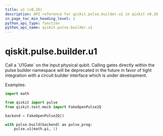 ```yaml
---
title: u1 (v0.26)
description: API reference for qiskit.pulse.builder.u1 in qiskit v0.26
in_page_toc_min_heading_level: 1
python_api_type: function
python_api_name: qiskit.pulse.builder.u1
---
```


<span id="qiskit-pulse-builder-u1" />

# qiskit.pulse.builder.u1

<Function id="qiskit.pulse.builder.u1" isDedicatedPage={true} github="https://github.com/qiskit/qiskit/tree/stable/0.17/qiskit/pulse/builder.py" signature="u1(theta, qubit)">
  Call a `U1Gate` on the input physical qubit.

  <Admonition title="Note" type="note">
    Calling gates directly within the pulse builder namespace will be deprecated in the future in favor of tight integration with a circuit builder interface which is under development.
  </Admonition>

  Examples:

  ```python
  import math

  from qiskit import pulse
  from qiskit.test.mock import FakeOpenPulse2Q

  backend = FakeOpenPulse2Q()

  with pulse.build(backend) as pulse_prog:
      pulse.u1(math.pi, 1)
  ```
</Function>

